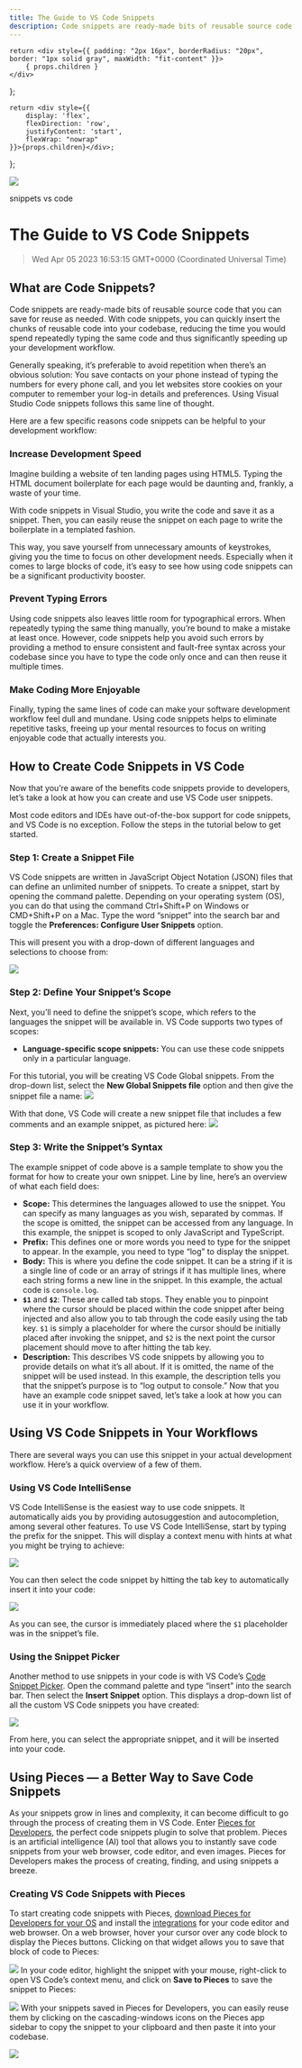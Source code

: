 ```yaml
---
title: The Guide to VS Code Snippets
description: Code snippets are ready-made bits of reusable source code that you can save for reuse as needed. With code snippets, you can quickly insert the chunks of reusable code into your codebase, reducing the time you would spend repeatedly typing the same code and thus significantly speeding up your development workflow.
---
```


    return <div style={{ padding: "2px 16px", borderRadius: "20px", border: "1px solid gray", maxWidth: "fit-content" }}>
        { props.children }
    </div>
};

    return <div style={{
        display: 'flex',
        flexDirection: 'row',
        justifyContent: 'start',
        flexWrap: "nowrap"
    }}>{props.children}</div>;

};

<link rel="canonical" href="https://code.pieces.app/blog/vs-code-snippets-guide" />

![](https://uploads-ssl.webflow.com/6143afec68f555387049efb3/62f2b12ad6406574f8e71f83_vscode-head.jpg)

<GridFlexRow><Tag>snippets</Tag> <Tag>vs code</Tag></GridFlexRow>

# The Guide to VS Code Snippets
> Wed Apr 05 2023 16:53:15 GMT+0000 (Coordinated Universal Time)

## What are Code Snippets?
Code snippets are ready-made bits of reusable source code that you can save for reuse as needed. With code snippets, you can quickly insert the chunks of reusable code into your codebase, reducing the time you would spend repeatedly typing the same code and thus significantly speeding up your development workflow.

Generally speaking, it’s preferable to avoid repetition when there’s an obvious solution: You save contacts on your phone instead of typing the numbers for every phone call, and you let websites store cookies on your computer to remember your log-in details and preferences. Using Visual Studio Code snippets follows this same line of thought.

Here are a few specific reasons code snippets can be helpful to your development workflow:

### Increase Development Speed
Imagine building a website of ten landing pages using HTML5. Typing the HTML document boilerplate for each page would be daunting and, frankly, a waste of your time.

With code snippets in Visual Studio, you write the code and save it as a snippet. Then, you can easily reuse the snippet on each page to write the boilerplate in a templated fashion.

This way, you save yourself from unnecessary amounts of keystrokes, giving you the time to focus on other development needs. Especially when it comes to large blocks of code, it’s easy to see how using code snippets can be a significant productivity booster.

### Prevent Typing Errors
Using code snippets also leaves little room for typographical errors. When repeatedly typing the same thing manually, you’re bound to make a mistake at least once. However, code snippets help you avoid such errors by providing a method to ensure consistent and fault-free syntax across your codebase since you have to type the code only once and can then reuse it multiple times.

### Make Coding More Enjoyable
Finally, typing the same lines of code can make your software development workflow feel dull and mundane. Using code snippets helps to eliminate repetitive tasks, freeing up your mental resources to focus on writing enjoyable code that actually interests you.

## How to Create Code Snippets in VS Code
Now that you’re aware of the benefits code snippets provide to developers, let’s take a look at how you can create and use VS Code user snippets.

Most code editors and IDEs have out-of-the-box support for code snippets, and VS Code is no exception. Follow the steps in the tutorial below to get started.

### Step 1: Create a Snippet File
VS Code snippets are written in JavaScript Object Notation (JSON) files that can define an unlimited number of snippets. To create a snippet, start by opening the command palette. Depending on your operating system (OS), you can do that using the command Ctrl+Shift+P on Windows or CMD+Shift+P on a Mac. Type the word “snippet” into the search bar and toggle the **Preferences: Configure User Snippets** option.

This will present you with a drop-down of different languages and selections to choose from:

![](https://uploads-ssl.webflow.com/6143afec68f555387049efb3/628febbf8eb12071bc700919_1*GkfrX___u75rSJlYf58QTg.png)

### Step 2: Define Your Snippet’s Scope
Next, you’ll need to define the snippet’s scope, which refers to the languages the snippet will be available in. VS Code supports two types of scopes:
- **Language-specific scope snippets:** You can use these code snippets only in a particular language.

For this tutorial, you will be creating VS Code Global snippets. From the drop-down list, select the **New Global Snippets file** option and then give the snippet file a name:
![](https://uploads-ssl.webflow.com/6143afec68f555387049efb3/628febbf2b058d41129e4f5a_1*Q5Iukv40FV4d79_14RA67g.png)

With that done, VS Code will create a new snippet file that includes a few comments and an example snippet, as pictured here:
![](https://uploads-ssl.webflow.com/6143afec68f555387049efb3/628febbffad35e43f58913ff_1*GTg3-pJRoTUmQvd2HEZJdQ.png)

### Step 3: Write the Snippet’s Syntax
The example snippet of code above is a sample template to show you the format for how to create your own snippet. Line by line, here’s an overview of what each field does:
- **Scope:** This determines the languages allowed to use the snippet. You can specify as many languages as you wish, separated by commas. If the scope is omitted, the snippet can be accessed from any language. In this example, the snippet is scoped to only JavaScript and TypeScript.
- **Prefix:** This defines one or more words you need to type for the snippet to appear. In the example, you need to type “log” to display the snippet.
- **Body:** This is where you define the code snippet. It can be a string if it is a single line of code or an array of strings if it has multiple lines, where each string forms a new line in the snippet. In this example, the actual code is `console.log`.
- **`$1`** and **`$2`**: These are called tab stops. They enable you to pinpoint where the cursor should be placed within the code snippet after being injected and also allow you to tab through the code easily using the tab key. `$1` is simply a placeholder for where the cursor should be initially placed after invoking the snippet, and `$2` is the next point the cursor placement should move to after hitting the tab key.
- **Description:** This describes VS code snippets by allowing you to provide details on what it’s all about. If it is omitted, the name of the snippet will be used instead. In this example, the description tells you that the snippet’s purpose is to “log output to console.”
Now that you have an example code snippet saved, let’s take a look at how you can use it in your workflow.

## Using VS Code Snippets in Your Workflows
There are several ways you can use this snippet in your actual development workflow. Here’s a quick overview of a few of them.

### Using VS Code IntelliSense
VS Code IntelliSense is the easiest way to use code snippets. It automatically aids you by providing autosuggestion and autocompletion, among several other features. To use VS Code IntelliSense, start by typing the prefix for the snippet. This will display a context menu with hints at what you might be trying to achieve:

![](https://uploads-ssl.webflow.com/6143afec68f555387049efb3/628febbfde3f345750ba1c3a_1*CmveYIe8J-fj9D_rWSqzGA.png)

You can then select the code snippet by hitting the tab key to automatically insert it into your code:

![](https://uploads-ssl.webflow.com/6143afec68f555387049efb3/628febbfc77efa0704750bbe_1*J_aOkaPp6lKNRCZQO2q38w.png)

As you can see, the cursor is immediately placed where the ```$1``` placeholder was in the snippet’s file.

### Using the Snippet Picker
Another method to use snippets in your code is with VS Code’s <a href="https://docs.microsoft.com/en-us/visualstudio/ide/reference/code-snippet-picker?view=vs-2022" target="_blank"> Code Snippet Picker</a>. Open the command palette and type “insert” into the search bar. Then select the **Insert Snippet** option.
This displays a drop-down list of all the custom VS Code snippets you have created:

![](https://uploads-ssl.webflow.com/6143afec68f555387049efb3/628febbfc7827367645f2aae_1*It8jEEyCkmwrVZj7dyIrsQ.png)

From here, you can select the appropriate snippet, and it will be inserted into your code.

## Using Pieces — a Better Way to Save Code Snippets
As your snippets grow in lines and complexity, it can become difficult to go through the process of creating them in VS Code. Enter <a href="https://code.pieces.app/install" target="_blank"> Pieces for Developers</a>, the perfect code snippets plugin to solve that problem.
Pieces is an artificial intelligence (AI) tool that allows you to instantly save code snippets from your web browser, code editor, and even images. Pieces for Developers makes the process of creating, finding, and using snippets a breeze.

### Creating VS Code Snippets with Pieces
To start creating code snippets with Pieces, <a href="https://code.pieces.app/install" target="_blank"> download Pieces for Developers for your OS</a> and install the <a href="https://code.pieces.app/plugins" target="_blank"> integrations</a> for your code editor and web browser.
On a web browser, hover your cursor over any code block to display the Pieces buttons. Clicking on that widget allows you to save that block of code to Pieces:

![](https://uploads-ssl.webflow.com/6143afec68f555387049efb3/628febbfda668846aa593dfb_1*5MYTRnwA_Jpe7k37a8gI7w.png)
In your code editor, highlight the snippet with your mouse, right-click to open VS Code’s context menu, and click on **Save to Pieces** to save the snippet to Pieces:

![](https://uploads-ssl.webflow.com/6143afec68f555387049efb3/628febbf345e6d42792e0faf_1*L9MhY00TnGCRUIPArbw3hw.png)
With your snippets saved in Pieces for Developers, you can easily reuse them by clicking on the cascading-windows icons on the Pieces app sidebar to copy the snippet to your clipboard and then paste it into your codebase.

![](https://uploads-ssl.webflow.com/6143afec68f555387049efb3/628febbf2adf0f5933d0d8f2_1*DtbbzawMoz0bSWbYG9ZiVA.png)
